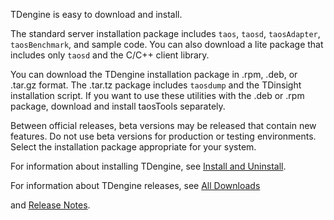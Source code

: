 
TDengine is easy to download and install.

The standard server installation package includes `taos`, `taosd`, `taosAdapter`, `taosBenchmark`, and sample code. You can also download a lite package that includes only `taosd` and the C/C++ client library.

You can download the TDengine installation package in .rpm, .deb, or .tar.gz format. The .tar.tz package includes `taosdump`  and the TDinsight installation script. If you want to use these utilities with the .deb or .rpm package, download and install taosTools separately.

Between official releases, beta versions may be released that contain new features. Do not use beta versions for production or testing environments. Select the installation package appropriate for your system.

<PkgList type={0}/>

For information about installing TDengine, see [Install and Uninstall](../operation/pkg-install).

For information about TDengine releases, see [All Downloads](https://tdengine.com/all-downloads)

and [Release Notes](https://github.com/taosdata/TDengine/releases). 
